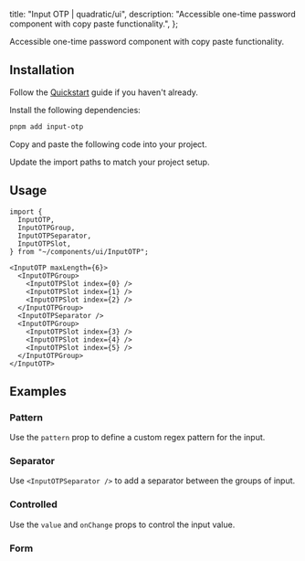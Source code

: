 
  title: "Input OTP | quadratic/ui",
  description: "Accessible one-time password component with copy paste functionality.",
};

<Title>Input OTP</Title>
<Description>Accessible one-time password component with copy paste functionality.</Description>
<ComponentPreview id="inputOTP" />

## Installation
<Steps>

<StepTitle>Follow the [Quickstart](/docs/getting-started/guides/quickstart) guide if you haven't already.</StepTitle>

<StepTitle>Install the following dependencies:</StepTitle>
<StepContent>
```bash
pnpm add input-otp
```
</StepContent>

<StepTitle>Copy and paste the following code into your project.</StepTitle>
<StepContent>
<FileSource id="inputOTP" />
</StepContent>

<StepTitle>Update the import paths to match your project setup.</StepTitle>

</Steps>

## Usage
```tsx
import {
  InputOTP,
  InputOTPGroup,
  InputOTPSeparator,
  InputOTPSlot,
} from "~/components/ui/InputOTP";
```
```tsx
<InputOTP maxLength={6}>
  <InputOTPGroup>
    <InputOTPSlot index={0} />
    <InputOTPSlot index={1} />
    <InputOTPSlot index={2} />
  </InputOTPGroup>
  <InputOTPSeparator />
  <InputOTPGroup>
    <InputOTPSlot index={3} />
    <InputOTPSlot index={4} />
    <InputOTPSlot index={5} />
  </InputOTPGroup>
</InputOTP>
```

## Examples

### Pattern
Use the `pattern` prop to define a custom regex pattern for the input.
<ComponentPreview id="inputOTPPattern" />

### Separator
Use `<InputOTPSeparator />` to add a separator between the groups of input.
<ComponentPreview id="inputOTP" />

### Controlled
Use the `value` and `onChange` props to control the input value.
<ComponentPreview id="inputOTPControlled" />

### Form
<ComponentPreview id="inputOTPForm" />

<Footer previousLabel="Input" previousHref="/docs/components/primitives/input" nextLabel="Label" nextHref="/docs/components/primitives/label" />

